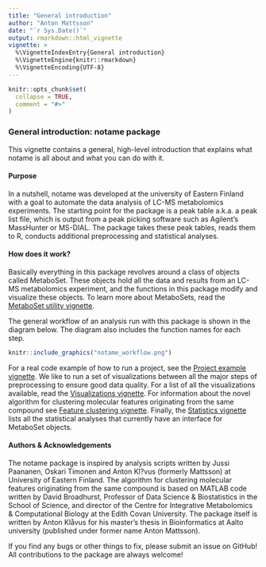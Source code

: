 ---
title: "General introduction"
author: "Anton Mattsson"
date: "`r Sys.Date()`"
output: rmarkdown::html_vignette
vignette: >
  %\VignetteIndexEntry{General introduction}
  %\VignetteEngine{knitr::rmarkdown}
  %\VignetteEncoding{UTF-8}
---

```{r setup, include = FALSE}
knitr::opts_chunk$set(
  collapse = TRUE,
  comment = "#>"
)
```

### General introduction: notame package

This vignette contains a general, high-level introduction that explains what notame is all about and what you can do with it.

#### Purpose

In a nutshell, notame was developed at the university of Eastern Finland with a goal to automate the data analysis of LC-MS metabolomics experiments. The starting point for the package is a peak table a.k.a. a peak list file, which is output from a peak picking software such as Agilent's MassHunter or MS-DIAL. The package takes these peak tables, reads them to R, conducts additional preprocessing and statistical analyses.

#### How does it work?

Basically everything in this package revolves around a class of objects called MetaboSet. These objects hold all the data and results from an LC-MS metabolomics experiment, and the functions in this package modify and visualize these objects. To learn more about MetaboSets, read the [MetaboSet utility vignette](MetaboSet.html).  

The general workflow of an analysis run with this package is shown in the diagram below. The diagram also includes the function names for each step.

```{r, out.heigth = "900px", echo=FALSE}
knitr::include_graphics("notame_workflow.png")
```

For a real code example of how to run a project, see the [Project example vignette](project_example.html). We like to run a set of visualizations between all the major steps of preprocessing to ensure good data quality. For a list of all the visualizations available, read the [Visualizations vignette](visualizations.html). For information about the novel algorithm for clustering molecular features originating from the same compound see [Feature clustering vignette](feature_clustering.html). Finally, the [Statistics vignette](statistics.html) lists all the statistical analyses that currently have an interface for MetaboSet objects.


#### Authors & Acknowledgements

The notame package is inspired by analysis scripts written by Jussi Paananen, Oskari Timonen and Anton Kl?vus (formerly Mattsson) at University of Eastern Finland. The algorithm for clustering molecular features originating from the same compound is based on MATLAB code written by David Broadhurst, Professor of Data Science & Biostatistics in the School of Science, and director of the Centre for Integrative Metabolomics & Computational Biology at the Edith Covan University. The package itself is written by Anton Klåvus for his master's thesis in Bioinformatics at Aalto university (published under former name Anton Mattsson). 

If you find any bugs or other things to fix, please submit an issue on GitHub! All contributions to the package are always welcome!

